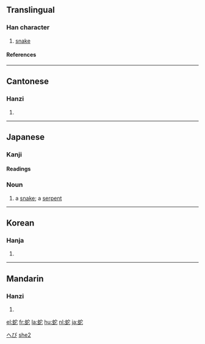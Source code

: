 ==Translingual==
===Han character===
{{Han char|rn=142|rad=虫|as=05|sn=11|four=5311<sub>1</sub>|canj=中戈十心 (LIJP)}}
# [[snake]]
====References====
{{Han ref|kx=1080.200|dkj=32964|dj=1548.360|hdz=42845.080|uh=86C7|ud=34503|bh=B344|bd=45892}}
----
==Cantonese==
===Hanzi===
{{yue-hanzi|jyut=|y=[[se4]], [[yi4]]}}
# {{defn|Cantonese}}
----
== Japanese ==
[[Category:1000_Japanese_basic_words|へび]]

===Kanji===
{{ja-kanji|grade=|rs=虫05}}
====Readings====
{{ja-readings|on=[[じゃ]] (ja), [[い]] (i), [[だ]] (da)|kun=[[へび]] (hebi), [[くちなわ]] (kuchinawa)}}

=== Noun ===
{{janoun|へび|hebi}}
# a [[snake]]; a [[serpent]]
----
==Korean==
===Hanja===
{{ko-hanja|hangeul=[[사]], [[이]]|eumhun=|rv=sa, i|mr=sa, i|y=sa, i}}
# {{defn|Korean}}
----
==Mandarin==
===Hanzi===
{{cmn-hanzi|pin=[[chí]] ([[chi2]]), [[shé]] ([[she2]]), [[tuó]] ([[tuo2]]), [[yí]] ([[yi2]])|wg=[[ch'ih2|ch'ih<sup>2</sup>]], [[she2|she<sup>2</sup>]], [[t'o2|t'o<sup>2</sup>]], [[i2|i<sup>2</sup>]]}}
# {{defn|Mandarin}}

[[Category:zh:Reptiles|she2]]

[[el:蛇]]
[[fr:蛇]]
[[la:蛇]]
[[hu:蛇]]
[[nl:蛇]]
[[ja:蛇]]